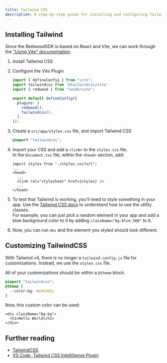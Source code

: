 ```yaml
---
title: Tailwind CSS
description: A step-by-step guide for installing and configuring Tailwind CSS v4 in Redwood SDK projects, including customization options and font integration techniques.
---
```




## Installing Tailwind

Since the RedwoodSDK is based on React and Vite, we can work through the ["Using Vite" documentation](https://tailwindcss.com/docs/installation/using-vite).

<Steps>

1. Install Tailwind CSS
    <PackageManagers
      pkg="tailwindcss @tailwindcss/vite"
    />

2. Configure the Vite Plugin
    ```ts ins="import tailwindcss from '@tailwindcss/vite'" ins="tailwindcss()," title="vite.config.mts"
    import { defineConfig } from "vite";
    import tailwindcss from '@tailwindcss/vite'
    import { redwood } from "rwsdk/vite";

    export default defineConfig({
      plugins: [
        redwood(),
        tailwindcss(),
      ],
    });
    ```

3. Create a `src/app/styles.css` file, and import Tailwind CSS
    ```css title="src/app/styles.css"
    @import "tailwindcss";
    ```

4. Import your CSS and add a `<link>` to the `styles.css` file.<br />
    In the `Document.tsx` file, within the `<head>` section, add:

    ```tsx title="src/app/Document.tsx" add={1, 5}
    import styles from "./styles.css?url";
    ...
    <head>
      ...
      <link rel="stylesheet" href={styles} />
      ...
    </head>
    ```

5. To test that Tailwind is working, you'll need to style something in your app. Use the <a href="https://tailwindcss.com/docs/styling-with-utility-classes" target="_blank">Tailwind CSS docs</a> to understand how to use the utility classes.<br />
    For example, you can just pick a random element in your app and add a blue background color to it by adding `className="bg-blue-500"` to it.`

6. Now, you can run `dev` and the element you styled should look different.
    <PackageManagers
      type="run"
      args="dev"
    />

</Steps>

## Customizing TailwindCSS

With Tailwind v4, there is no longer a `tailwind.config.js` file for customizations. Instead, we use the `styles.css` file.

All of your customizations should be within a `@theme` block.

```css
@import "tailwindcss";
@theme {
  --color-bg: #e4e3d4;
}
```

Now, this custom color can be used:

```tsx
<div className="bg-bg">
  <h1>Hello World</h1>
</div>
```

## Further reading

- [TailwindCSS](https://tailwindcss.com/)
- [VS Code, Tailwind CSS IntelliSense Plugin](https://marketplace.visualstudio.com/items?itemName=bradlc.vscode-tailwindcss)
